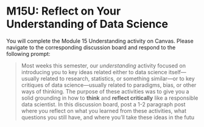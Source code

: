 # M15U: Reflect on Your Understanding of Data Science

You will complete the Module 15 Understanding activity on Canvas. Please navigate to the corresponding discussion board and respond to the following prompt:

> Most weeks this semester, our *understanding* activity focused on introducing you to key ideas related either to data science itself—usually related to research, statistics, or something similar—or to key critiques of data science—usually related to paradigms, bias, or other ways of thinking. The purpose of these activities was to give you a solid grounding in how to **think** and **reflect critically** like a responsible data scientist. In this discussion board, post a 1-2 paragraph post where you reflect on what you learned from these activities, what questions you still have, and where you'll take these ideas in the futu
